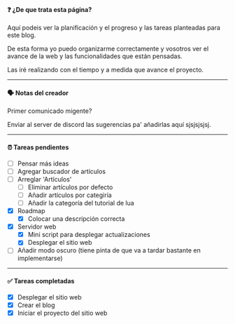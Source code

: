 #### ❓ ¿De que trata esta página?
Aquí podeis ver la planificación y el progreso y las tareas planteadas para este blog.

De esta forma yo puedo organizarme correctamente y vosotros ver el avance de la web y las funcionalidades que están pensadas.

Las iré realizando con el tiempo y a medida que avance el proyecto.

---

#### 🗣️ Notas del creador

Primer comunicado migente?

Enviar al server de discord las sugerencias pa' añadirlas aquí sjsjsjsjsj.

---

#### ⏰ Tareas pendientes

- [ ] Pensar más ideas
- [ ] Agregar buscador de artículos
- [ ] Arreglar 'Artículos'
  - [ ] Eliminar artículos por defecto
  - [ ] Añadir artículos por categiría
  - [ ] Añadir la categoría del tutorial de lua
- [x] Roadmap
  - [x] Colocar una descripción correcta
- [x] Servidor web
  - [x] Mini script para desplegar actualizaciones
  - [x] Desplegar el sitio web
- [ ] Añadir modo oscuro (tiene pinta de que va a tardar bastante en implementarse)

---

#### ✅ Tareas completadas

- [x] Desplegar el sitio web
- [x] Crear el blog
- [x] Iniciar el proyecto del sitio web
